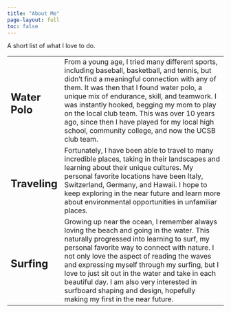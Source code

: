 ```yaml
---
title: "About Me"
page-layout: full
toc: false
---
```


A short list of what I love to do.

+--------------------------------------------+--------------------------------------------------------------------------------------------------------------------------------------------------------------------------------------------------------------------------------------------------------------------------------------------------------------------------------------------------------------------------------------------------------------------------------------------------------------------+
| ## Water Polo                              | From a young age, I tried many different sports, including baseball, basketball, and tennis, but didn't find a meaningful connection with any of them. It was then that I found water polo, a unique mix of endurance, skill, and teamwork. I was instantly hooked, begging my mom to play on the local club team. This was over 10 years ago, since then I have played for my local high school, community college, and now the UCSB club team.                   |
+--------------------------------------------+--------------------------------------------------------------------------------------------------------------------------------------------------------------------------------------------------------------------------------------------------------------------------------------------------------------------------------------------------------------------------------------------------------------------------------------------------------------------+
| ## Traveling                               | Fortunately, I have been able to travel to many incredible places, taking in their landscapes and learning about their unique cultures. My personal favorite locations have been Italy, Switzerland, Germany, and Hawaii. I hope to keep exploring in the near future and learn more about environmental opportunities in unfamiliar places.                                                                                                                       |
+--------------------------------------------+--------------------------------------------------------------------------------------------------------------------------------------------------------------------------------------------------------------------------------------------------------------------------------------------------------------------------------------------------------------------------------------------------------------------------------------------------------------------+
| ## Surfing                                 | Growing up near the ocean, I remember always loving the beach and going in the water. This naturally progressed into learning to surf, my personal favorite way to connect with nature. I not only love the aspect of reading the waves and expressing myself through my surfing, but I love to just sit out in the water and take in each beautiful day. I am also very interested in surfboard shaping and design, hopefully making my first in the near future. |
+--------------------------------------------+--------------------------------------------------------------------------------------------------------------------------------------------------------------------------------------------------------------------------------------------------------------------------------------------------------------------------------------------------------------------------------------------------------------------------------------------------------------------+
